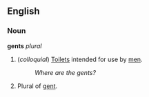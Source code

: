 ==English==
===Noun===
'''gents''' ''plural''

#(''colloquial'') [[Toilets]] intended for use by [[men]].
#:''Where are the gents?''
#Plural of [[gent]].